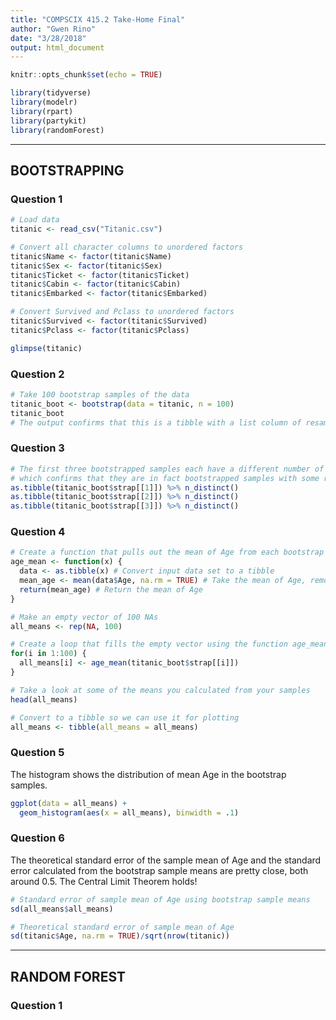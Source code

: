 ```yaml
---
title: "COMPSCIX 415.2 Take-Home Final"
author: "Gwen Rino"
date: "3/28/2018"
output: html_document
---
```


```r
knitr::opts_chunk$set(echo = TRUE)
```

```r
library(tidyverse)
library(modelr)
library(rpart)
library(partykit)
library(randomForest)
```

***
## BOOTSTRAPPING  

### Question 1  
```r
# Load data
titanic <- read_csv("Titanic.csv")

# Convert all character columns to unordered factors
titanic$Name <- factor(titanic$Name)
titanic$Sex <- factor(titanic$Sex)
titanic$Ticket <- factor(titanic$Ticket)
titanic$Cabin <- factor(titanic$Cabin)
titanic$Embarked <- factor(titanic$Embarked)

# Convert Survived and Pclass to unordered factors
titanic$Survived <- factor(titanic$Survived)
titanic$Pclass <- factor(titanic$Pclass)

glimpse(titanic)
```

### Question 2  
```r
# Take 100 bootstrap samples of the data
titanic_boot <- bootstrap(data = titanic, n = 100)
titanic_boot 
# The output confirms that this is a tibble with a list column of resample objects
```

### Question 3  
```r
# The first three bootstrapped samples each have a different number of distinct rows,
# which confirms that they are in fact bootstrapped samples with some rows resampled
as.tibble(titanic_boot$strap[[1]]) %>% n_distinct()
as.tibble(titanic_boot$strap[[2]]) %>% n_distinct()
as.tibble(titanic_boot$strap[[3]]) %>% n_distinct()
```

### Question 4  
```r
# Create a function that pulls out the mean of Age from each bootstrap sample
age_mean <- function(x) {
  data <- as.tibble(x) # Convert input data set to a tibble
  mean_age <- mean(data$Age, na.rm = TRUE) # Take the mean of Age, remove NAs
  return(mean_age) # Return the mean of Age
}

# Make an empty vector of 100 NAs
all_means <- rep(NA, 100)

# Create a loop that fills the empty vector using the function age_mean
for(i in 1:100) {
  all_means[i] <- age_mean(titanic_boot$strap[[i]])
}

# Take a look at some of the means you calculated from your samples
head(all_means)

# Convert to a tibble so we can use it for plotting
all_means <- tibble(all_means = all_means)
```

### Question 5  

The histogram shows the distribution of mean Age in the bootstrap samples.
```r
ggplot(data = all_means) + 
  geom_histogram(aes(x = all_means), binwidth = .1)
```

### Question 6  

The theoretical standard error of the sample mean of Age and the standard error calculated from the bootstrap sample means are pretty close, both around 0.5. The Central Limit Theorem holds!
```r
# Standard error of sample mean of Age using bootstrap sample means
sd(all_means$all_means)

# Theoretical standard error of sample mean of Age
sd(titanic$Age, na.rm = TRUE)/sqrt(nrow(titanic))
```

***
## RANDOM FOREST  

### Question 1  
